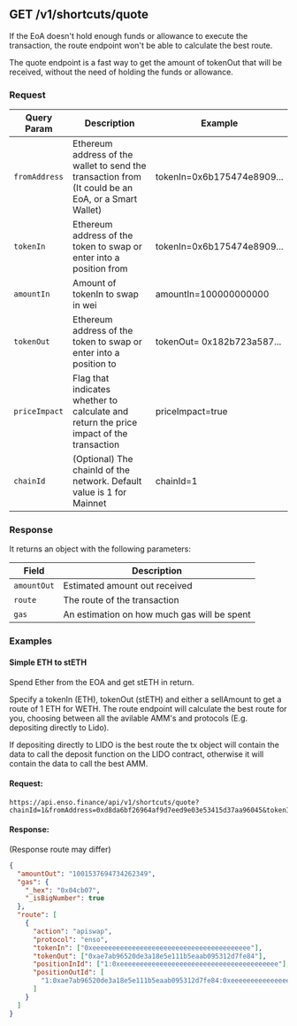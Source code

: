 ## GET /v1/shortcuts/quote

If the EoA doesn't hold enough funds or allowance to execute the transaction, the route endpoint won't be able to calculate the best route.

The quote endpoint is a fast way to get the amount of tokenOut that will be received, without the need of holding the funds or allowance.

### Request

| Query Param   | Description                                                                                         | Example                    |
| ------------- | --------------------------------------------------------------------------------------------------- | -------------------------- |
| `fromAddress` | Ethereum address of the wallet to send the transaction from (It could be an EoA, or a Smart Wallet) | tokenIn=0x6b175474e8909... |
| `tokenIn`     | Ethereum address of the token to swap or enter into a position from                                 | tokenIn=0x6b175474e8909... |
| `amountIn`    | Amount of tokenIn to swap in wei                                                                    | amountIn=100000000000      |
| `tokenOut`    | Ethereum address of the token to swap or enter into a position to                                   | tokenOut= 0x182b723a587... |
| `priceImpact` | Flag that indicates whether to calculate and return the price impact of the transaction             | priceImpact=true           |
| `chainId`     | (Optional) The chainId of the network. Default value is 1 for Mainnet                               | chainId=1                  |

### Response

It returns an object with the following parameters:

| Field       | Description                                 |
| ----------- | ------------------------------------------- |
| `amountOut` | Estimated amount out received               |
| `route`     | The route of the transaction                |
| `gas`       | An estimation on how much gas will be spent |

### Examples

#### Simple ETH to stETH

Spend Ether from the EOA and get stETH in return.

Specify a tokenIn (ETH), tokenOut (stETH) and either a sellAmount to get a route of 1 ETH for WETH.
The route endpoint will calculate the best route for you, choosing between all the avilable AMM's and protocols (E.g. depositing directly to Lido).

If depositing directly to LIDO is the best route the tx object will contain the data to call the deposit function on the LIDO contract, otherwise it will contain the data to call the best AMM.

#### Request:

```url
https://api.enso.finance/api/v1/shortcuts/quote?chainId=1&fromAddress=0xd8da6bf26964af9d7eed9e03e53415d37aa96045&tokenIn=0xeeeeeeeeeeeeeeeeeeeeeeeeeeeeeeeeeeeeeeee&tokenOut=0xae7ab96520de3a18e5e111b5eaab095312d7fe84&amountIn=1000000000000000000
```

#### Response:

(Response route may differ)

```json
{
  "amountOut": "1001537694734262349",
  "gas": {
    "_hex": "0x04cb07",
    "_isBigNumber": true
  },
  "route": [
    {
      "action": "apiswap",
      "protocol": "enso",
      "tokenIn": ["0xeeeeeeeeeeeeeeeeeeeeeeeeeeeeeeeeeeeeeeee"],
      "tokenOut": ["0xae7ab96520de3a18e5e111b5eaab095312d7fe84"],
      "positionInId": ["1:0xeeeeeeeeeeeeeeeeeeeeeeeeeeeeeeeeeeeeeeee"],
      "positionOutId": [
        "1:0xae7ab96520de3a18e5e111b5eaab095312d7fe84:0xeeeeeeeeeeeeeeeeeeeeeeeeeeeeeeeeeeeeeeee"
      ]
    }
  ]
}
```
